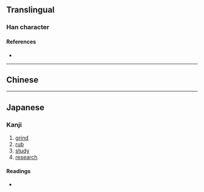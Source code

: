 {{character info/new}}
==Translingual==

===Han character===
{{Han char|rn=64|rad=手|as=09|sn=13|four=11502|canj=MTQ|ids=⿱研手}}

====References====
* {{Han ref|kx=0441.020|dkj=12324|dj=0791.270|hdz=31910.050|uh=63C5|ud=25541|bh=DD77|bd=56695}}

----

==Chinese==
{{zh-see|研|v}}

----

==Japanese==

===Kanji===
{{ja-kanji|grade=|rs=手09}}

# [[grind]]
# [[rub]]
# [[study]]
# [[research]]

====Readings====
* {{ja-readings|on=[[けん]] (ken)|kun=[[みがく]] (migaku)}}